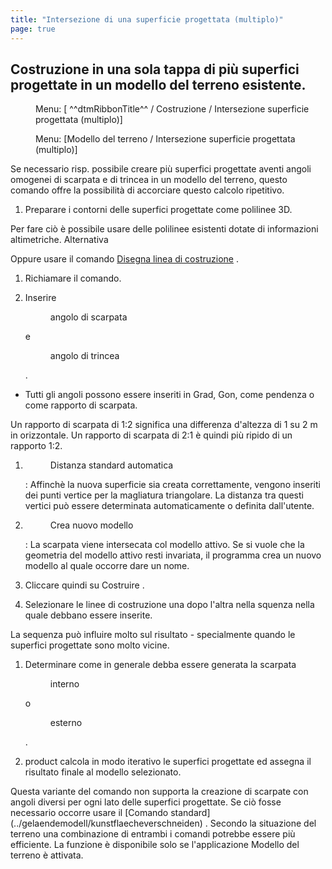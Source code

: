 ```yaml
---
title: "Intersezione di una superficie progettata (multiplo)"
page: true
---
```

## Costruzione in una sola tappa di pi&#249; superfici progettate in un modello del terreno esistente.
<GeoDesigner> <Menu> Menu: [ ^^dtmRibbonTitle^^ / Costruzione / Intersezione superficie progettata (multiplo)] </Menu> </GeoDesigner>
<GeoMapper> <Menu> Menu: [Modello del terreno / Intersezione superficie progettata (multiplo)] </Menu> </GeoMapper>

Se necessario risp. possibile creare pi&#249; superfici progettate aventi angoli omogenei di scarpata e di trincea in un modello del terreno, questo comando offre la possibilit&#224; di accorciare questo calcolo ripetitivo.



1. Preparare i contorni delle superfici progettate come polilinee 3D. 



<Success>
Per fare ci&#242; &#232; possibile usare delle polilinee esistenti dotate di informazioni altimetriche.
Alternativa

Oppure usare il comando [Disegna linea di costruzione](../gelaendemodell/konstruktionsliniezeichnen)
.
</Success>


1. Richiamare il comando.

2. Inserire <Menu>angolo di scarpata</Menu>  e <Menu>angolo di trincea</Menu> .

- Tutti gli angoli possono essere inseriti in Grad, Gon, come pendenza o come rapporto di scarpata.





<Success>
Un rapporto di scarpata di 1:2 significa una differenza d&#39;altezza di 1 su 2 m in orizzontale. Un rapporto di scarpata di 2:1 &#232; quindi pi&#249; ripido di un rapporto 1:2.
</Success>


1. <Menu>Distanza standard automatica</Menu> : Affinch&#232; la nuova superficie sia creata correttamente, vengono inseriti dei punti vertice per la magliatura triangolare. La distanza tra questi vertici pu&#242; essere determinata automaticamente o definita dall&#39;utente.

2. <Menu>Crea nuovo modello</Menu> : La scarpata viene intersecata col modello attivo. Se si vuole che la geometria del modello attivo resti invariata, il programma crea un nuovo modello al quale occorre dare un nome.

3. Cliccare quindi su <Border>Costruire</Border> .

4. Selezionare le linee di costruzione una dopo l&#39;altra nella squenza nella quale debbano essere inserite.



<Warning>
La sequenza pu&#242; influire molto sul risultato - specialmente quando le superfici progettate sono molto vicine.
</Warning>


1. Determinare come in generale debba essere generata la scarpata <Menu>interno</Menu>  o <Menu>esterno</Menu> .

2. <Placeholder>product</Placeholder> calcola in modo iterativo le superfici progettate ed assegna il risultato finale al modello selezionato.



<Success>
Questa variante del comando non supporta la creazione di scarpate con angoli diversi per ogni lato delle superfici progettate.
Se ci&#242; fosse necessario occorre usare il [Comando standard](../gelaendemodell/kunstflaecheverschneiden)
.
Secondo la situazione del terreno una combinazione di entrambi i comandi potrebbe essere pi&#249; efficiente.
</Success>

<Warning>
La funzione &#232; disponibile solo se l&#39;applicazione  <Italic> Modello del terreno </Italic>  &#232; attivata.
</Warning>

